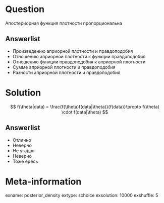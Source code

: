 Question
========
Апостериорная функция плотности пропорциональна

Answerlist
----------
* Произведению априорной плотности и правдоподобия
* Отношению априорной плотности к функции правдоподобия
* Отношению функции правдоподобия к априорной плотности
* Сумме априорной плотности и правдоподобия
* Разности априорной плотности и правдоподобия


Solution
========
$$
f(\theta|data) = \frac{f(\theta)f(data|\theta)}{f(data)}\propto f(\theta) \cdot f(data|\theta)
$$

Answerlist
----------
* Отлично
* Неверно
* Не угадал
* Неверно
* Тоже ересь


Meta-information
================
exname: posterior_density
extype: schoice
exsolution: 10000
exshuffle: 5
